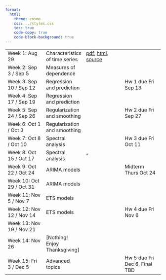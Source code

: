 ```yaml
---
format:
  html:
    theme: cosmo
    css: ../styles.css
    toc: true
    code-copy: true
    code-block-background: true
---
```


|    |    |    |    |
|----|----|----|----|
| Week 1: Aug 29 | Characteristics of time series | [pdf](lectures/characteristics/characteristics.pdf), [html](lectures/characteristics/characteristics.html), [source](https://github.com/berkeley-stat153/fall-2024/tree/master/lectures/characteristics) | |	
| Week 2: Sep 3 / Sep 5 |	Measures of dependence | <!--[pdf](lectures/dependence/dependence.pdf), [html](lectures/dependence/dependence.html), [source](https://github.com/berkeley-stat153/fall-2024/tree/master/lectures/dependence)	--> | |
| Week 3: Sep 10 / Sep 12 |	Regression and prediction | <!--[pdf](lectures/regression/regression.pdf), [html](lectures/regression/regression.html), [source](https://github.com/berkeley-stat153/fall-2024/tree/master/lectures/regression) --> |	Hw 1 due Fri Sep 13 |
| Week 4: Sep 17 / Sep 19 |	Regression and prediction | | | 	
| Week 5: Sep 24 / Sep 26 |	Regularization and smoothing | <!--[pdf](lectures/smoothing/smoothing.pdf), [html](lectures/smoothing/smoothing.html), [source](https://github.com/berkeley-stat153/fall-2024/tree/master/lectures/smoothing)--> |	Hw 2 due Fri Sep 27 |
| Week 6: Oct 1 / Oct 3 |	Regularization and smoothing | | | 	
| Week 7: Oct 8 / Oct 10 | Spectral analysis | <!--[pdf](lectures/spectral/spectral.pdf), [html](lectures/spectral/spectral.html), [source](https://github.com/berkeley-stat153/fall-2024/tree/master/lectures/spectral)--> | Hw 3 due Fri Oct 11 |
| Week 8: Oct 15 / Oct 17 |	Spectral analysis | " | | 	
| Week 9: Oct 22 / Oct 24 |	ARIMA models | <!--[pdf](lectures/arima/arima.pdf), [html](lectures/arima/arima.html), [source](https://github.com/berkeley-stat153/fall-2024/tree/master/lectures/arima)--> |	Midterm Thurs Oct 24 |
| Week 10: Oct 29 / Oct 31 | ARIMA models | | | 	
| Week 11: Nov 5 / Nov 7 | ETS models | <!--[pdf](lectures/ets/ets.pdf), [html](lectures/ets/ets.html), [source](https://github.com/berkeley-stat153/fall-2024/tree/master/lectures/ets)--> | |
| Week 12: Nov 12 / Nov 14 | ETS models	| | Hw 4 due Fri Nov 6 | 	
| Week 13: Nov 19 / Nov 21 | <!--Advanced topics [pdf](lectures/advanced/advanced.pdf), [html](lectures/advanced/advanced.html), [source](https://github.com/berkeley-stat153/fall-2024/tree/master/lectures/advanced)--> | | | 	
| Week 14: Nov 26 |	[Nothing! Enjoy Thanksgiving] | | |	
| Week 15: Fri 3 / Dec 5 | Advanced topics | | Hw 5 due Fri Dec 6, Final TBD |
